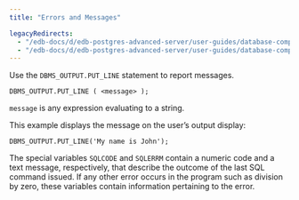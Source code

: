 ```yaml
---
title: "Errors and Messages"

legacyRedirects:
  - "/edb-docs/d/edb-postgres-advanced-server/user-guides/database-compatibility-stored-procedural-language-guide/13/errors_and_messages.html"
  - "/edb-docs/d/edb-postgres-advanced-server/user-guides/database-compatibility-stored-procedural-language-guide/latest/errors_and_messages.html"
---
```


<div id="errors_and_messages" class="registered_link"></div>

Use the `DBMS_OUTPUT.PUT_LINE` statement to report messages.

```text
DBMS_OUTPUT.PUT_LINE ( <message> );
```

`message` is any expression evaluating to a string.

This example displays the message on the user’s output display:

```text
DBMS_OUTPUT.PUT_LINE('My name is John');
```

The special variables `SQLCODE` and `SQLERRM` contain a numeric code and a text message, respectively, that describe the outcome of the last SQL command issued. If any other error occurs in the program such as division by zero, these variables contain information pertaining to the error.
